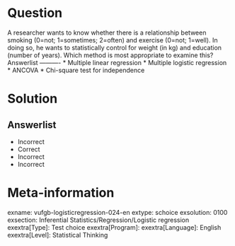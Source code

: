 Question
========
  
A researcher wants to know whether there is a relationship between smoking (0=not; 1=sometimes; 2=often) and exercise (0=not; 1=well). In doing so, he wants to statistically control for weight (in kg) and education (number of years). Which method is most appropriate to examine this? 
Answerlist
----------
* Multiple linear regression
* Multiple logistic regression
* ANCOVA
* Chi-square test for independence


Solution
========

Answerlist
----------
* Incorrect
* Correct
* Incorrect
* Incorrect

Meta-information
================
exname: vufgb-logisticregression-024-en
extype: schoice
exsolution: 0100
exsection: Inferential Statistics/Regression/Logistic regression
exextra[Type]: Test choice
exextra[Program]: 
exextra[Language]: English
exextra[Level]: Statistical Thinking
